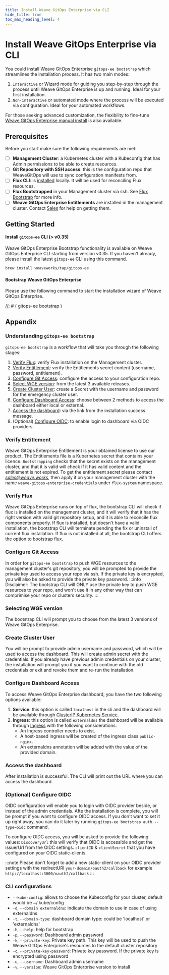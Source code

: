 ```yaml
---
title: Install Weave GitOps Enterprise via CLI
hide_title: true
toc_max_heading_level: 4
---
```




# Install Weave GitOps Enterprise via CLI

<AlphaWarning/>

You could install Weave GitOps Enterprise `gitops-ee bootstrap` which streamlines the installation process. It has two main modes:

1. `Interactive` or Wizard mode for guiding you step-by-step through the process until Weave GitOps Enterprise is up and running. Ideal for your first installation.
2. `Non-interactive` or automated mode where the process will be executed via configuration. Ideal for your automated workflows.

For those seeking advanced customization, the flexibility to fine-tune [Weave GitOps Enterprise manual install](../install-enterprise) is also available.

## Prerequisites

Before you start make sure the following requirements are met:

- [ ] **Management Cluster**: a Kubernetes cluster with a Kubeconfig that has Admin permissions to be able to create resources.
- [ ] **Git Repository with SSH access**: this is the configuration repo that WeaveGitOps will use to sync configuration manifests from.
- [ ] **Flux CLI**: is [installed](https://fluxcd.io/flux/installation/#install-the-flux-cli) locally. It will be used for reconciling Flux resources.
- [ ] **Flux Bootstrapped** in your Management cluster via ssh. See [Flux Bootstrap](https://fluxcd.io/flux/installation/bootstrap/generic-git-server/) for more info.
- [ ] **Weave GitOps Enterprise Entitlements** are installed in the management cluster. Contact [Sales](../help-and-support/) for help on getting them.

## Getting Started

#### Install `gitops-ee` CLI (> v0.35)

Weave GitOps Enterprise Bootstrap functionality is available on Weave GitOps Enterprise CLI starting from version v0.35. If you haven't already, please install the latest `gitops-ee` CLI using this command.

```bash
brew install weaveworks/tap/gitops-ee
```

#### Bootstrap Weave GitOps Enterprise

Please use the following command to start the installation wizard of Weave GitOps Enterprise.

[//]: # (<Tabs groupId="getStarted" default>)

[//]: # (   <TabItem value="interactive" label="Interactive">)

[//]: # ()
[//]: # (   ```bash)

[//]: # (   gitops-ee bootstrap)

[//]: # (   ```)

[//]: # ()
[//]: # (   The bootstrap wizard will take you step-by-step into configuring Weave GitOps Enterprise. To understand more about the CLI configurations experience, check the below sections [here]&#40;#cli-configurations&#41;.)

[//]: # (   </TabItem>)

[//]: # (   <TabItem value="nonInteractive" label="Non-Interactive">)

[//]: # (   You could run the bootstrap command in non-interactive mode by providing the required configurations as flags. The following gives you an example to get started that you could adapt to your own context)

[//]: # ()
[//]: # (       )
[//]: # (   ```bash)

[//]: # (    gitops-ee bootstrap \)

[//]: # (       --kubeconfig="~/.kube/config" \ # &#40;optional&#41; Management cluster configuration. If not set default kubeconfig resolution is used.)

[//]: # (       --private-key="~/.ssh/id_rsa" --private-key-password="" \ # Git repository SSH configuration)

[//]: # (       --version="0.33.0" \ # version to install)

[//]: # (       --domain-type="localhost" \ # how to expose the dashboard)

[//]: # (       --username=wego-admin --password=admin123 \ # emergency user configuration)

[//]: # (       --discovery-url="<oidc discovery url>" --client-id="weave-gitops-enterprise" --client-secret="changeme" \ # &#40;optional&#41; OIDC configuration)

[//]: # (   ```)

[//]: # ()
[//]: # (   For more information about the CLI configurations, check the below sections [here]&#40;#cli-configurations&#41;)

[//]: # ()
[//]: # (   </TabItem>)

[//]: # (</Tabs>)

## Appendix

### Understanding `gitops-ee bootstrap`

`gitops-ee bootstrap` is a workflow that will take you through the following stages:

1. [Verify Flux](#verifying-flux): verify Flux installation on the Management cluster.
2. [Verify Entitlement](#verifying-entitlement): verify the Entitlements secret content (username, password, entitlement).
3. [Configure Git Access](#configure-git-access): configure the access to your configuration repo.
4. [Select WGE version](#selecting-wge-version): from the latest 3 available releases.
5. [Create Cluster User](#create-cluster-user): create a Secret with the username and password for the emergency cluster user.
6. [Configure Dashboard Access](#select-the-domain): choose between 2 methods to access the dashboard either local or external.
7. [Access the dashboard](#access-the-dashboard): via the link from the installation success message.
8. (Optional) [Configure OIDC](#configure-oidc): to enable login to dashboard via OIDC providers.

### Verify Entitlement

Weave GitOps Enterprise Entitlement is your obtained license to use our product. The Entitlements file is a Kubernetes secret that contains your licence.
`Bootstrapping` checks that the secret exists on the management cluster, and that it is valid will check if it has valid content and the entitlement is not expired.
To get the entitlement secret please contact *sales@weave.works*, then apply it on your management cluster with the name `weave-gitops-enterprise-credentials` under `flux-system` namespace. 

### Verify Flux

Weave GitOps Enterprise runs on top of flux, the bootstrap CLI will check if flux is installed on the management cluster, and it will verify that it has the right version with valid git repository setup, and it is able to reconcile flux components properly. 
If flux is installed, but doesn't have a valid installation, the bootstrap CLI will terminate pending the fix or uninstall of current flux installation.
If flux is not installed at all, the bootstrap CLI offers the option to bootstrap flux. 

### Configure Git Access
In order for `gitops-ee bootstrap` to push WGE resources to the management cluster's git repository, you will be prompted to provide the private key used to access your repo via ssh. If the private key is encrypted, you will also be asked to provide the private key password. 
:::info
Disclaimer: The bootstrap CLI will ONLY use the private key to push WGE resources to your repo, and won't use it in any other way that can comprimise your repo or clusters security. 
:::

### Selecting WGE version
The bootstrap CLI will prompt you to choose from the latest 3 versions of Weave GitOps Enterprise.

### Create Cluster User
You will be prompt to provide admin username and password, which will be used to access the dashboard. This will create admin secret with the credentials. If you already have previous admin credentials on your cluster, the installation will prompt you if you want to continue with the old credentials or exit and revoke them and re-run the installation.

### Configure Dashboard Access
To access Weave GitOps Enterprise dashboard, you have the two following options available:

1. **Service**: this option is called `localhost` in the cli and the dashboard will be available through [ClusterIP Kubernetes Service](https://kubernetes.io/docs/concepts/services-networking/service/#type-clusterip).
2. **Ingress**: this option is called `externaldns` the dashboard will be available through [Ingress](https://kubernetes.io/docs/concepts/services-networking/ingress/) with the following considerations:
    - An Ingress controller needs to exist.
    - A host-based ingress will be created of the ingress class `public-nginx`.
    - An externaldns annotation will be added with the value of the provided domain.

### Access the dashboard
After installation is successful. The CLI will print out the URL where you can access the dashboard.

### (Optional) Configure OIDC
OIDC configuration will enable you to login with OIDC provider beside, or instead of the admin credentials. Afte the installation is complete, you will be prompt if you want to configure OIDC access. If you don't want to set it up right away, you can do it later by running `gitops-ee bootstrap auth --type=oidc` command. 

To configure OIDC access, you will be asked to provide the following values: 
`DiscoveryUrl` this will verify that OIDC is accessible and get the issuerUrl from the OIDC settings.
`clientID` & `clientSecret` that you have configured on your OIDC static-clients.

:::note
Please don't forget to add a new static-client on your OIDC provider settings with the redirectURI `your-domain/oauth2/callback` for example `http://localhost:3000/oauth2/callback`
:::


### CLI configurations

- `--kube-config`:                  allows to choose the Kubeconfig for your cluster, default would be ~/.kube/config
- `-d`, `--domain externaldns`:     indicate the domain to use in case of using externaldns
- `-t`, `--domain-type`:            dashboard domain type: could be 'localhost' or 'externaldns'
- `-h`, `--help`:                   help for bootstrap
- `-p`, `--password`:               Dashboard admin password
- `-k`, `--private-key`:            Private key path. This key will be used to push the Weave GitOps Enterprise's resources to the default cluster repository
- `-c`, `--private-key-password`:   Private key password. If the private key is encrypted using password
- `-u`, `--username`:               Dashboard admin username
- `-v`, `--version`:                Weave GitOps Enterprise version to install
